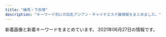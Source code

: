```yaml
---
title: "練馬・下赤塚"
description: "キーワード別にの巨乳アジアン・チャイナエステ嬢情報をまとめました。"
---
```


新着画像と新着キーワードをまとめています。
2021年06月27日の情報です。

<DmmAffiliateIns />
<KeywordTable
  shops={
    [
    {
        "url": "http://c-ikoi.work/",
        "img_links": [
            "http://c-ikoi.work/images/line.png",
            "http://c-ikoi.work/images/rec1.png",
            "http://c-ikoi.work/images/interior_t.jpg",
            "http://c-ikoi.work/images/sys3.png",
            "http://c-ikoi.work/images/4.jpg",
            "http://c-ikoi.work/img/yuki1.jpg",
            "http://c-ikoi.work/images/1.jpg",
            "http://c-ikoi.work/images/int2.png",
            "http://c-ikoi.work/images/rec2.png",
            "http://c-ikoi.work/img/aoi1.jpg",
            "http://c-ikoi.work/images/news.jpg",
            "http://c-ikoi.work/images/3.jpg",
            "http://c-ikoi.work/images/mobile.jpg",
            "http://c-ikoi.work/images/int1.png",
            "http://c-ikoi.work/images/sys1.jpg",
            "http://c-ikoi.work/img/moe1.jpg",
            "http://c-ikoi.work/images/int3.png",
            "http://c-ikoi.work/images/concept.jpg",
            "http://c-ikoi.work/images/sys2.jpg",
            "http://c-ikoi.work/img/rina1.jpg",
            "http://c-ikoi.work/images/tel.jpg",
            "http://c-ikoi.work/images/2.jpg",
            "http://c-ikoi.work/images/staff_t.jpg",
            "http://c-ikoi.work/images/head.jpg"
        ],
        "station": "\u5927\u5c71\u99c5\u5357\u53e3",
        "keywords": {},
        "name": "\u61a9"
    },
    {
        "img_links": [
            "http://www.nerima-rose.com/images/staff/17/riri.jpg",
            "http://www.nerima-rose.com/images/nav/nav-acc.jpg",
            "http://www.nerima-rose.com/images/sys3.jpg",
            "http://www.nerima-rose.com/images/rosa-sys_09a.jpg",
            "http://www.nerima-rose.com/images/index-rosa_02.jpg",
            "http://www.nerima-rose.com/images/rosa-pindao_09.jpg",
            "http://www.nerima-rose.com/images/shop/4/s1.jpg",
            "http://www.nerima-rose.com/cgi-bin/topics/img/16-1.jpg",
            "http://www.nerima-rose.com/images/nav/nav-rec.jpg",
            "http://www.nerima-rose.com/images/index-rosa_09.jpg",
            "http://www.nerima-rose.com/images/index-rosa_04.jpg",
            "http://www.nerima-rose.com/images/staff/16/aya2.jpg",
            "http://www.nerima-rose.com/images/staff/17/2/ena.jpg",
            "http://www.nerima-rose.com/images/images/sys2018_06.jpg",
            "http://www.nerima-rose.com/images/aroma/r1.jpg",
            "http://www.nerima-rose.com/images/aroma/r2.jpg",
            "http://www.nerima-rose.com/images/shop/11.jpg",
            "http://www.nerima-rose.com/images/aroma/r3.jpg",
            "http://www.nerima-rose.com/images/rosa-sys_04.jpg",
            "http://www.nerima-rose.com/images/staff/18/hina.jpg",
            "http://www.nerima-rose.com/images/staff/18/misaki.jpg",
            "http://www.nerima-rose.com/images/rosa-pindao_07.jpg",
            "http://www.nerima-rose.com/images/staff/17/2/nana.png",
            "http://www.nerima-rose.com/images/shop/h1.jpg",
            "http://www.nerima-rose.com/images/shop/3/sh1.jpg",
            "http://www.nerima-rose.com/images/staff/16/kaori2.jpg",
            "http://www.nerima-rose.com/images/staff/18/ayumi.jpg",
            "http://www.nerima-rose.com/images/images/sys2018_03.jpg"
        ],
        "keywords": {
            "C": 8
        },
        "url": "http://www.nerima-rose.com/",
        "name": "ROSE",
        "station": "\u7df4\u99ac\u99c5\u5357\u53e3"
    },
    {
        "station": "\u7df4\u99ac\u99c5\u897f\u53e3",
        "name": "\u30ad\u30e9\u30ad\u30e9",
        "url": "http://binrou.net/",
        "keywords": {
            "F": 1,
            "86": 4,
            "88": 1,
            "89": 1,
            "C": 17,
            "E": 6,
            "87": 4,
            "D": 2
        },
        "img_links": [
            "http://binrou.net/i/img/sta111.jpg",
            "http://binrou.net/img/s115.jpg",
            "http://binrou.net/i/img/sta97.jpg",
            "http://binrou.net/img/st118.jpg",
            "http://binrou.net/img/s116.jpg",
            "http://binrou.net/i/img/sta89.jpg",
            "http://binrou.net/img/pickup20.jpg",
            "http://binrou.net/i/img/sta108.jpg",
            "http://binrou.net/img/fla.jpg",
            "http://binrou.net/i/img/r2.jpg",
            "http://binrou.net/i/img/sta119.jpg",
            "http://binrou.net/img/acc.jpg",
            "http://binrou.net/i/img/sta98.jpg",
            "http://binrou.net/i/img/sta88.jpg",
            "http://binrou.net/img/sta117.jpg",
            "http://binrou.net/img/s112.jpg",
            "http://binrou.net/i/img/sta100.jpg",
            "http://binrou.net/img/st111.jpg",
            "http://binrou.net/i/img/sta105.jpg",
            "http://binrou.net/img/s117.jpg",
            "http://binrou.net/img/st116.jpg",
            "http://binrou.net/i/img/acc.jpg",
            "http://binrou.net/i/img/sta92.jpg",
            "http://binrou.net/img/sta112.jpg",
            "http://binrou.net/img/sta114.jpg",
            "http://binrou.net/img/botton.jpg",
            "http://binrou.net/img/mo.png",
            "http://binrou.net/img/st117.jpg",
            "http://binrou.net/img/s114.jpg",
            "http://binrou.net/i/img/sta114.jpg",
            "http://binrou.net/i/img/sta94.jpg",
            "http://binrou.net/i/img/st118.jpg",
            "http://binrou.net/i/img/r1.jpg",
            "http://binrou.net/img/s118.jpg",
            "http://binrou.net/i/img/sta112.jpg",
            "http://binrou.net/img/st109.jpg",
            "http://binrou.net/img/st115.jpg",
            "http://binrou.net/i/img/sta117.jpg",
            "http://binrou.net/img/sta115.jpg",
            "http://binrou.net/i/img/sta80.jpg",
            "http://binrou.net/i/img/sta115.jpg",
            "http://binrou.net/img/st119.jpg",
            "http://binrou.net/img/sta116.jpg",
            "http://binrou.net/img/sta109.jpg",
            "http://binrou.net/img/st114.jpg",
            "http://binrou.net/i/img/sta109.jpg",
            "http://binrou.net/i/img/r3.jpg",
            "http://binrou.net/i/img/sta104.jpg",
            "http://binrou.net/i/img/sta116.jpg",
            "http://binrou.net/img/sta119.jpg",
            "http://binrou.net/img/s111.jpg",
            "http://binrou.net/img/sta111.jpg",
            "http://binrou.net/i/img/r4.jpg",
            "http://binrou.net/i/img/sta118.jpg",
            "http://binrou.net/img/st112.jpg",
            "http://binrou.net/img/s119.jpg",
            "http://binrou.net/img/sta118.jpg"
        ]
    },
    {
        "url": "http://tenpo2.iest.info/",
        "station": "\u4e0a\u677f\u6a4b\u99c5\u5317\u53e3",
        "img_links": [],
        "keywords": {},
        "name": "\u6e29\u30fb\u306c\u304f\u3082\u308a"
    },
    {
        "keywords": {},
        "name": "\u9577\u4e45*\u3061\u3087\u3046\u304d\u3085\u3046",
        "url": "http://c-sakura.work/",
        "station": "\u4e0b\u8d64\u585a\u99c5\u5317\u53e3",
        "img_links": [
            "http://c-sakura.work/images/mobile.jpg",
            "http://c-sakura.work/img/yuyu1.jpg",
            "http://c-sakura.work/images/int1.png",
            "http://c-sakura.work/images/int2.png",
            "http://c-sakura.work/images/3.jpg",
            "http://c-sakura.work/images/1.jpg",
            "http://c-sakura.work/images/tel.jpg",
            "http://c-sakura.work/images/info.png",
            "http://c-sakura.work/images/news.png",
            "http://c-sakura.work/images/interior_t.jpg",
            "http://c-sakura.work/images/staff_t.jpg",
            "http://c-sakura.work/img/ami1.jpg",
            "http://c-sakura.work/images/sisu.png",
            "http://c-sakura.work/img/yuri1.jpg",
            "http://c-sakura.work/images/sys1.png",
            "http://c-sakura.work/images/head.jpg",
            "http://c-sakura.work/images/2.jpg"
        ]
    },
    {
        "url": "http://ginzaangel.esnavi.work/",
        "img_links": [
            "http://ginzaangel.esnavi.work/sys1.jpg",
            "http://ginzaangel.esnavi.work/s1.png",
            "http://ginzaangel.esnavi.work/2/uploadimg/1601829474.jpeg",
            "http://ginzaangel.esnavi.work/news.jpg",
            "http://ginzaangel.esnavi.work/2/uploadimg/1619341553.jpeg",
            "http://ginzaangel.esnavi.work/2/uploadimg/1615988408.jpeg",
            "http://ginzaangel.esnavi.work/2/uploadimg/1615989115.jpeg",
            "http://ginzaangel.esnavi.work/int1.png",
            "http://ginzaangel.esnavi.work/staff_t.jpg",
            "http://ginzaangel.esnavi.work/head.jpg",
            "http://ginzaangel.esnavi.work/sys2.jpg",
            "http://ginzaangel.esnavi.work/2/uploadimg/1622437565.jpeg",
            "http://ginzaangel.esnavi.work/2/uploadimg/1623486374.jpeg",
            "http://ginzaangel.esnavi.work/2/uploadimg/1615988934.jpeg",
            "http://ginzaangel.esnavi.work/2/uploadimg/1615989033.jpeg"
        ],
        "station": "\u7df4\u99ac\u99c5\u897f\u53e3",
        "keywords": {
            "92": 1,
            "90": 4,
            "89": 1,
            "88": 2
        },
        "name": "\u7df4\u99ac\u306e\u5929\u4f7f"
    },
    {
        "keywords": {},
        "img_links": [],
        "name": "\u30b8\u30e3\u30b9\u30df\u30f3",
        "url": "http://evergrace.tyo.cm/",
        "station": "\u6210\u5897\u99c5"
    },
    {
        "img_links": [
            "https://salasa.tokyo/wp-content/uploads/2021/04/s187alasa.jpg",
            "https://salasa.tokyo/wp-content/themes/este/img/4.jpg",
            "https://salasa.tokyo/wp-content/themes/este/img/top-img02.png",
            "https://salasa.tokyo/wp-content/themes/este/img/2.jpg",
            "https://salasa.tokyo/wp-content/uploads/2021/02/345salasa.jpg",
            "https://salasa.tokyo/wp-content/uploads/2020/04/3121salasa.jpg",
            "https://salasa.tokyo/wp-content/uploads/2020/02/11salasa.jpg",
            "https://salasa.tokyo/wp-content/themes/este/img/top-img05.png",
            "https://salasa.tokyo/wp-content/uploads/2020/04/2311121salasa.jpg",
            "https://salasa.tokyo/wp-content/uploads/2020/02/8776salasa.jpg",
            "https://salasa.tokyo/wp-content/uploads/2020/02/21salasa.jpg",
            "https://salasa.tokyo/wp-content/themes/este/img/top-img01b.png",
            "https://salasa.tokyo/wp-content/themes/este/img/1.jpg",
            "https://salasa.tokyo/wp-content/themes/este/img/top-img04.png",
            "https://salasa.tokyo/wp-content/themes/este/img/top-img021.png",
            "https://salasa.tokyo/wp-content/themes/este/img/tel_footer.png",
            "https://salasa.tokyo/wp-content/uploads/2020/02/41salasa.jpg",
            "https://salasa.tokyo/wp-content/themes/este/img/call.png",
            "https://salasa.tokyo/wp-content/uploads/2020/02/32salasa.jpg",
            "https://salasa.tokyo/wp-content/themes/este/img/tel_header.png",
            "https://salasa.tokyo/wp-content/uploads/2020/02/1salasa.jpg",
            "https://salasa.tokyo/wp-content/themes/este/img/3.jpg",
            "https://salasa.tokyo/wp-content/themes/este/img/top-img01.png",
            "https://salasa.tokyo/wp-content/uploads/2020/03/897261salasa.jpg",
            "https://salasa.tokyo/wp-content/themes/este/img/top-img01a.png"
        ],
        "station": "\u7df4\u99ac\u99c5\u897f\u53e3",
        "url": "https://salasa.tokyo/",
        "keywords": {
            "G": 2,
            "D": 10,
            "C": 13,
            "E": 13
        },
        "name": "\u3064\u307c\u307f"
    },
    {
        "url": "http://siesta.ests.jp/",
        "name": "\u30b7\u30a8\u30b9\u30bf",
        "img_links": [
            "http://siesta.ests.jp/photos/sites/39/2021/05/2021052911060393.jpg",
            "http://siesta.ests.jp/images/top.png",
            "http://siesta.ests.jp/photos/sites/39/2021/05/2021052911060142.jpg",
            "http://siesta.ests.jp/images/acc2.jpg",
            "http://siesta.ests.jp/images/info.jpg",
            "http://siesta.ests.jp/photos/sites/39/2021/05/202105291106012.jpg",
            "http://siesta.ests.jp/images/pick.jpg",
            "http://siesta.ests.jp/images/acc4.jpg",
            "http://siesta.ests.jp/images/s-recriut.jpg",
            "http://siesta.ests.jp/photos/sites/39/2021/05/2021052911060320.jpg",
            "http://siesta.ests.jp/images/acc3.jpg",
            "http://siesta.ests.jp/images/s-staff.jpg",
            "http://siesta.ests.jp/images/news.jpg",
            "http://siesta.ests.jp/images/acc1.jpg",
            "http://siesta.ests.jp/images/mobile.jpg",
            "http://siesta.ests.jp/images/mobile1.jpg",
            "http://siesta.ests.jp/photos/sites/39/2021/04/2021042011331872.jpg"
        ],
        "station": "\u5927\u6cc9\u5b66\u5712\u99c5\u5317\u53e3",
        "keywords": {
            "83": 12,
            "85": 6,
            "88": 6,
            "87": 6,
            "D": 24
        }
    },
    {
        "station": "\u7df4\u99ac\u99c5\u897f\u53e3",
        "keywords": {
            "87": 1,
            "86": 3,
            "D": 4
        },
        "name": "\u7652\u3057\u306e\u90e8\u5c4b",
        "img_links": [
            "http://www.seoul.esjp.info/img/change-001.png",
            "http://www.seoul.esjp.info/img/nav-006.png",
            "http://www.seoul.esjp.info/files/008.jpg",
            "http://www.seoul.esjp.info/files/006.jpg",
            "http://www.seoul.esjp.info/files/005.jpg",
            "http://www.seoul.esjp.info/img/change-005.png",
            "http://www.seoul.esjp.info/img/change-004.png",
            "http://www.seoul.esjp.info/img/main-top03.png",
            "http://www.seoul.esjp.info/img/change-002.png",
            "http://www.seoul.esjp.info/img/main-top01.png",
            "http://www.seoul.esjp.info/img/change-006.png",
            "http://www.seoul.esjp.info/files/004.jpg",
            "http://www.seoul.esjp.info/files/003.jpg",
            "http://www.seoul.esjp.info/files/013.jpg",
            "http://www.seoul.esjp.info/img/nav-002.png",
            "http://www.seoul.esjp.info/img/head.png",
            "http://www.seoul.esjp.info/files/011.jpg",
            "http://www.seoul.esjp.info/img/foot.png",
            "http://www.seoul.esjp.info/files/010.jpg",
            "http://www.seoul.esjp.info/files/007.jpg",
            "http://www.seoul.esjp.info/img/nav-004.png",
            "http://www.seoul.esjp.info/img/change-003.png",
            "http://www.seoul.esjp.info/files/015.jpg",
            "http://www.seoul.esjp.info/files/012.jpg",
            "http://www.seoul.esjp.info/img/nav-005.png",
            "http://www.seoul.esjp.info/files/001.jpg",
            "http://www.seoul.esjp.info/img/nav-001.png",
            "http://www.seoul.esjp.info/img/nav-003.png",
            "http://www.seoul.esjp.info/img/recuit.png"
        ],
        "url": "http://www.seoul.esjp.info/"
    },
    {
        "name": "\u30dd\u30f3\u30d5\u30fc",
        "keywords": {
            "E": 2,
            "89": 1,
            "88": 4,
            "85": 2,
            "F": 2,
            "D": 9,
            "C": 22,
            "86": 1,
            "87": 5,
            "84": 1
        },
        "img_links": [
            "http://ponfu-massage.work/i/img/sta44.jpg",
            "http://ponfu-massage.work/i/img/r2.jpg",
            "http://ponfu-massage.work/i/img/sta46.jpg",
            "http://ponfu-massage.work/img/s39.jpg",
            "http://ponfu-massage.work/img/botton.jpg",
            "http://ponfu-massage.work/img/sta46.jpg",
            "http://ponfu-massage.work/img/acc1.jpg",
            "http://ponfu-massage.work/i/img/r1.jpg",
            "http://ponfu-massage.work/img/st38.jpg",
            "http://ponfu-massage.work/img/sta38.jpg",
            "http://ponfu-massage.work/img/sta30.jpg",
            "http://ponfu-massage.work/img/acc10.jpg",
            "http://ponfu-massage.work/i/img/r3.jpg",
            "http://ponfu-massage.work/img/campian.jpg",
            "http://ponfu-massage.work/img/st43.jpg",
            "http://ponfu-massage.work/i/img/sta28.jpg",
            "http://ponfu-massage.work/img/acc6.jpg",
            "http://ponfu-massage.work/img/st35.jpg",
            "http://ponfu-massage.work/img/s30.jpg",
            "http://ponfu-massage.work/img/s38.jpg",
            "http://ponfu-massage.work/i/img/sta24.jpg",
            "http://ponfu-massage.work/img/sta42.jpg",
            "http://ponfu-massage.work/img/s44.jpg",
            "http://ponfu-massage.work/img/acc2.jpg",
            "http://ponfu-massage.work/img/sta44.jpg",
            "http://ponfu-massage.work/img/sta39.jpg",
            "http://ponfu-massage.work/img/st47.jpg",
            "http://ponfu-massage.work/img/st42.jpg",
            "http://ponfu-massage.work/img/st28.jpg",
            "http://ponfu-massage.work/img/acc8.jpg",
            "http://ponfu-massage.work/img/acc9.jpg",
            "http://ponfu-massage.work/i/img/sta47.jpg",
            "http://ponfu-massage.work/img/s45.jpg",
            "http://ponfu-massage.work/img/st18.jpg",
            "http://ponfu-massage.work/img/st45.jpg",
            "http://ponfu-massage.work/img/sta28.jpg",
            "http://ponfu-massage.work/img/st30.jpg",
            "http://ponfu-massage.work/i/img/sta45.jpg",
            "http://ponfu-massage.work/i/img/sta39.jpg",
            "http://ponfu-massage.work/i/img/sta43.jpg",
            "http://ponfu-massage.work/img/sta35.jpg",
            "http://ponfu-massage.work/img/acc5.jpg",
            "http://ponfu-massage.work/img/st39.jpg",
            "http://ponfu-massage.work/i/img/sta41.jpg",
            "http://ponfu-massage.work/img/sta43.jpg",
            "http://ponfu-massage.work/img/acc3.jpg",
            "http://ponfu-massage.work/img/acc7.jpg",
            "http://ponfu-massage.work/img/st44.jpg",
            "http://ponfu-massage.work/img/s46.jpg",
            "http://ponfu-massage.work/i/img/st45.jpg",
            "http://ponfu-massage.work/img/s42.jpg",
            "http://ponfu-massage.work/img/st41.jpg",
            "http://ponfu-massage.work/i/img/sta38.jpg",
            "http://ponfu-massage.work/img/s47.jpg",
            "http://ponfu-massage.work/img/acc4.jpg",
            "http://ponfu-massage.work/img/sta45.jpg",
            "http://ponfu-massage.work/img/st46.jpg",
            "http://ponfu-massage.work/i/img/sta42.jpg",
            "http://ponfu-massage.work/i/img/r4.jpg",
            "http://ponfu-massage.work/img/sta47.jpg",
            "http://ponfu-massage.work/i/img/sta30.jpg",
            "http://ponfu-massage.work/img/s43.jpg",
            "http://ponfu-massage.work/img/sta41.jpg",
            "http://ponfu-massage.work/img/s41.jpg"
        ],
        "url": "http://ponfu-massage.work/",
        "station": "\u7df4\u99ac\u99c5\u897f\u53e3"
    },
    {
        "name": "\u7d05\u6708",
        "url": "http://www.es-kou.link/",
        "station": "\u4e0b\u8d64\u585a\u99c5\u5317\u53e3",
        "keywords": {},
        "img_links": [
            "http://www.es-kou.link/images/b1.jpg",
            "http://www.es-kou.link/images/2.jpg",
            "http://www.es-kou.link/images/info.png",
            "http://www.es-kou.link/images/interior_t.jpg",
            "http://www.es-kou.link/images/b2.jpg",
            "http://www.es-kou.link/images/head.jpg",
            "http://www.es-kou.link/images/mobile.jpg",
            "http://www.es-kou.link/images/sys2.jpg",
            "http://www.es-kou.link/images/3.jpg",
            "http://www.es-kou.link/images/1.jpg",
            "http://www.es-kou.link/img/nana1.jpg",
            "http://www.es-kou.link/images/s1.png",
            "http://www.es-kou.link/img/mimi1.jpg",
            "http://www.es-kou.link/images/int2.png",
            "http://www.es-kou.link/images/news.jpg",
            "http://www.es-kou.link/images/int1.png",
            "http://www.es-kou.link/images/sys1.jpg",
            "http://www.es-kou.link/images/staff_t.jpg",
            "http://www.es-kou.link/images/sys3.png",
            "http://www.es-kou.link/img/satomi1.jpg"
        ]
    },
    {
        "station": "\u7df4\u99ac\u99c5\u897f\u53e3",
        "img_links": [
            "http://www.smile.mensest.com/files/002.jpg",
            "http://www.smile.mensest.com/img/ttl_news.png",
            "http://www.smile.mensest.com/img/goback.jpg",
            "http://www.smile.mensest.com/img/btn_blog.png",
            "http://www.smile.mensest.com/files/006.jpg",
            "http://www.smile.mensest.com/files/005.jpg",
            "http://www.smile.mensest.com/img/header02.png",
            "http://www.smile.mensest.com/files/003.jpg",
            "http://www.smile.mensest.com/files/001.jpg",
            "http://www.smile.mensest.com/img/ttl_info.png",
            "http://www.smile.mensest.com/img/pickup.jpg",
            "http://www.smile.mensest.com/img/btn_side_mobile.jpg",
            "http://www.smile.mensest.com/files/004.jpg"
        ],
        "keywords": {
            "85": 2,
            "87": 6,
            "88": 4,
            "D": 8,
            "C": 18
        },
        "name": "Smile -\u30b9\u30de\u30a4\u30eb-",
        "url": "http://www.smile.mensest.com/"
    },
    {
        "station": "\u7df4\u99ac\u99c5\u5317\u53e3",
        "url": "http://moonlove.est-u.com/",
        "keywords": {
            "C": 7
        },
        "img_links": [
            "http://moonlove.est-u.com/images/index_08.jpg",
            "http://moonlove.est-u.com/staff/ayumi.jpg",
            "http://moonlove.est-u.com/images/index_14.jpg",
            "http://moonlove.est-u.com/staff/nami.jpg",
            "http://moonlove.est-u.com/images/s4.jpg",
            "http://moonlove.est-u.com/images/index3_06.jpg",
            "http://moonlove.est-u.com/images/index_05.jpg",
            "http://moonlove.est-u.com/images/icon_000.jpg",
            "http://moonlove.est-u.com/staff/kaori.jpg",
            "http://moonlove.est-u.com/staff/miki.jpg",
            "http://moonlove.est-u.com/images/index1_06.jpg",
            "http://moonlove.est-u.com/images/s5.jpg",
            "http://moonlove.est-u.com/images/index_13.jpg",
            "http://moonlove.est-u.com/images/index_07.jpg",
            "http://moonlove.est-u.com/images/s1.jpg",
            "http://moonlove.est-u.com/images/s3.jpg",
            "http://moonlove.est-u.com/images/index_10.jpg",
            "http://moonlove.est-u.com/images/staff_09.jpg",
            "http://moonlove.est-u.com/images/s6.jpg",
            "http://moonlove.est-u.com/images/index_15.jpg",
            "http://moonlove.est-u.com/staff/sakura.jpg",
            "http://moonlove.est-u.com/images/index_17.jpg",
            "http://moonlove.est-u.com/images/index_04.jpg",
            "http://moonlove.est-u.com/images/index_12.jpg",
            "http://moonlove.est-u.com/images/s8.jpg",
            "http://moonlove.est-u.com/images/index_19.jpg",
            "http://moonlove.est-u.com/images/index_02.jpg",
            "http://moonlove.est-u.com/images/index2_06.jpg",
            "http://moonlove.est-u.com/staff/hitomi.jpg",
            "http://moonlove.est-u.com/images/index_16.jpg"
        ],
        "name": "\u6708\u306e\u604b"
    },
    {
        "img_links": [
            "http://www.es-yas.click/images/2.jpg",
            "http://www.es-yas.click/images/3.jpg",
            "http://www.es-yas.click/images/staff_t.jpg",
            "http://www.es-yas.click/images/tel.jpg",
            "http://www.es-yas.click/images/sys1.png",
            "http://www.es-yas.click/img/rina1.jpg",
            "http://www.es-yas.click/images/sys2.png",
            "http://www.es-yas.click/images/head.jpg",
            "http://www.es-yas.click/img/riri1.jpg",
            "http://www.es-yas.click/images/4.jpg",
            "http://www.es-yas.click/images/newface.png",
            "http://www.es-yas.click/images/mobile.jpg",
            "http://www.es-yas.click/images/int2.png",
            "http://www.es-yas.click/images/info.png",
            "http://www.es-yas.click/images/int1.png",
            "http://www.es-yas.click/images/ac1.png",
            "http://www.es-yas.click/images/s1.png",
            "http://www.es-yas.click/images/sirase.jpg",
            "http://www.es-yas.click/img/sayuri1.jpg",
            "http://www.es-yas.click/images/interior_t.jpg",
            "http://www.es-yas.click/images/news.jpg"
        ],
        "keywords": {},
        "url": "http://www.es-yas.click/",
        "station": "\u4e2d\u6751\u6a4b\u99c5\u5357\u53e3",
        "name": "\u30b9\u30a6\u30a3\u30fc\u30c8"
    },
    {
        "img_links": [
            "http://margaret.ests.jp/images/s_news.jpg",
            "http://margaret.ests.jp/images/service1.jpg",
            "http://margaret.ests.jp/photos/sites/29/2021/06/2021060811483867.jpg",
            "http://margaret.ests.jp/images/service4.jpg",
            "http://margaret.ests.jp/images/mobile.jpg",
            "http://margaret.ests.jp/photos/sites/29/2020/08/2020082222274080.jpeg",
            "http://margaret.ests.jp/images/service3.jpg",
            "http://margaret.ests.jp/photos/sites/29/2021/06/2021060500274425.jpeg",
            "http://margaret.ests.jp/images/service2.jpg",
            "http://margaret.ests.jp/photos/sites/29/2020/05/202005281752578.jpg",
            "http://margaret.ests.jp/images/s_staff.png",
            "http://margaret.ests.jp/photos/sites/29/2020/04/202004081414540.jpg",
            "http://margaret.ests.jp/photos/sites/29/2020/04/2020040205541033.jpg",
            "http://margaret.ests.jp/photos/sites/29/2020/06/2020062814010219.jpeg",
            "http://margaret.ests.jp/photos/sites/29/2020/08/2020080615352994.jpeg",
            "http://margaret.ests.jp/photos/sites/29/2020/04/202004102157462.jpeg",
            "http://margaret.ests.jp/photos/sites/29/2020/04/2020041014190824.jpg",
            "http://margaret.ests.jp/images/s_service.png",
            "http://margaret.ests.jp/images/top.jpg",
            "http://margaret.ests.jp/images/s_pick.jpg",
            "http://margaret.ests.jp/images/info.jpg",
            "http://margaret.ests.jp/photos/sites/29/2020/03/2020032709162529.jpg",
            "http://margaret.ests.jp/photos/sites/29/2021/01/2021011511194654.jpg"
        ],
        "keywords": {
            "D": 48,
            "85": 24,
            "87": 8,
            "86": 16,
            "E": 48,
            "88": 16
        },
        "name": "\u30de\u30fc\u30ac\u30ec\u30c3\u30c8",
        "url": "http://margaret.ests.jp/",
        "station": "\u685c\u53f0\u99c5\u5317\u53e3"
    },
    {
        "station": "\u7df4\u99ac\u99c5\u5357\u53e3",
        "name": "\u3072\u307e\u308f\u308a",
        "img_links": [
            "http://himawari.est-u.com/staff/asuka.jpg",
            "http://himawari.est-u.com/images/index_02.jpg",
            "http://himawari.est-u.com/images/therpist.jpg",
            "http://himawari.est-u.com/staff/nami.jpg",
            "http://himawari.est-u.com/staff/izumi.jpg",
            "http://himawari.est-u.com/staff/yumi.jpg",
            "http://himawari.est-u.com/images/down.jpg",
            "http://himawari.est-u.com/images/index_10.jpg",
            "http://himawari.est-u.com/images/a2.jpg",
            "http://himawari.est-u.com/images/index2_08.jpg",
            "http://himawari.est-u.com/staff/umi.jpg",
            "http://himawari.est-u.com/staff/risa.jpg",
            "http://himawari.est-u.com/images/index_08.jpg",
            "http://himawari.est-u.com/staff/yuki.jpg",
            "http://himawari.est-u.com/images/index_04.jpg",
            "http://himawari.est-u.com/staff/emi.jpg",
            "http://himawari.est-u.com/images/a1.jpg",
            "http://himawari.est-u.com/staff/sakura.jpg"
        ],
        "url": "http://himawari.est-u.com/",
        "keywords": {
            "C": 7
        }
    },
    {
        "img_links": [
            "http://sh-dafei.work/templets/default/pc/picture/s_pick.png",
            "http://sh-dafei.work/uploads/210219/1-210219105500300.jpg",
            "http://sh-dafei.work/uploads/181206/1-1Q2061250494E.jpg",
            "http://sh-dafei.work/uploads/allimg/180612/1-1P612160305350.jpg",
            "http://sh-dafei.work/uploads/190130/1-1Z130162635508.jpg",
            "http://sh-dafei.work/uploads/190301/1-1Z30116320A41.jpg",
            "http://sh-dafei.work/uploads/181206/1-1Q2061253211D.jpg",
            "http://sh-dafei.work/uploads/191115/1-191115132040J2.jpg",
            "http://sh-dafei.work/templets/default/pc/picture/s_news.png",
            "http://sh-dafei.work/uploads/201113/1-20111314213cQ.jpg",
            "http://sh-dafei.work/uploads/181206/1-1Q2061249563O.jpg",
            "http://sh-dafei.work/uploads/171031/1-1G0311G344914.jpg",
            "http://sh-dafei.work/uploads/190329/1-1Z329151011c7.jpg",
            "http://sh-dafei.work/uploads/201002/1-201002144Z11V.jpg",
            "http://sh-dafei.work/uploads/200612/1-200612154534W8.jpg",
            "http://sh-dafei.work/uploads/200117/1-20011G614144B.jpg",
            "http://sh-dafei.work/templets/default/pc/picture/s_staff.png",
            "http://sh-dafei.work/uploads/190924/1-1Z924151334121.jpg",
            "http://sh-dafei.work/uploads/181207/1-1Q20G40K63R.jpg",
            "http://sh-dafei.work/templets/default/pc/picture/end1.jpg",
            "http://sh-dafei.work/uploads/210326/1-210326140613257.jpg",
            "http://sh-dafei.work/uploads/171031/1-1G0311G4095M.jpg",
            "http://sh-dafei.work/uploads/190809/1-1ZP9125I01S.jpg",
            "http://sh-dafei.work/uploads/171031/1-1G0311G505933.jpg",
            "http://sh-dafei.work/uploads/181207/1-1Q20G35320X0.png",
            "http://sh-dafei.work/uploads/180227/1-1P22G40S5448.jpg",
            "http://sh-dafei.work/uploads/171031/1-1G0311G531445.jpg",
            "http://sh-dafei.work/uploads/181214/1-1Q214154222511.jpg",
            "http://sh-dafei.work/uploads/180612/1-1P6121601061c.jpg",
            "http://sh-dafei.work/uploads/181206/1-1Q206125154224.jpg",
            "http://sh-dafei.work/uploads/180612/1-1P612160029349.jpg",
            "http://sh-dafei.work/uploads/171031/1-1G0311G556445.jpg",
            "http://sh-dafei.work/templets/default/pc/picture/staffs.png",
            "http://sh-dafei.work/templets/default/pc/picture/face.png"
        ],
        "station": "\u7df4\u99ac\u99c5\u897f\u53e3",
        "keywords": {},
        "url": "http://sh-dafei.work/",
        "name": "\u5927\u5983"
    },
    {
        "keywords": {},
        "name": "\u512a\u30fb\u7f8e",
        "url": "http://rose.este.work/",
        "img_links": [
            "http://rose.este.work/r5.jpg",
            "http://rose.este.work/index-1.htm.jpg",
            "http://rose.este.work/re.jpg",
            "http://rose.este.work/resize_1500-450.jpg",
            "http://rose.este.work/index-26.htm.jpg",
            "http://rose.este.work/index-25.htm.jpg",
            "http://rose.este.work/r1.jpg",
            "http://rose.este.work/unnamed.png",
            "http://rose.este.work/index-24.htm.jpg",
            "http://rose.este.work/totop.png",
            "http://rose.este.work/r3.jpg",
            "http://rose.este.work/sys1.png",
            "http://rose.este.work/r4.jpg",
            "http://rose.este.work/resize_250.png"
        ],
        "station": "\u6c5f\u53e4\u7530\u99c5\u5357\u53e3"
    },
    {
        "name": "\u59eb\u306e\u3086\u3073\u3055\u304d",
        "keywords": {
            "E": 1,
            "D": 3
        },
        "url": "http://nymphe-est.biz/",
        "img_links": [
            "http://nymphe-est.biz/images/m6.png",
            "http://nymphe-est.biz/images/top.png",
            "http://nymphe-est.biz/images/tit5.jpg",
            "http://nymphe-est.biz/images/stat.jpg",
            "http://nymphe-est.biz/images/m1.png",
            "http://nymphe-est.biz/images/m5.png",
            "http://nymphe-est.biz/images/tit2.jpg",
            "http://nymphe-est.biz/images/m4.png",
            "http://nymphe-est.biz/images/bur.jpg",
            "http://nymphe-est.biz/images/cg02.jpg",
            "http://nymphe-est.biz/images/tm.jpg",
            "http://nymphe-est.biz/images/tit6.jpg",
            "http://nymphe-est.biz/images/bul.jpg",
            "http://nymphe-est.biz/images/m3.png",
            "http://nymphe-est.biz/images/spt.png",
            "http://nymphe-est.biz/images/stal.jpg",
            "http://nymphe-est.biz/images/cg03.jpg",
            "http://nymphe-est.biz/images/accl.jpg",
            "http://nymphe-est.biz/images/cg01.jpg",
            "http://nymphe-est.biz/images/fla.jpg",
            "http://nymphe-est.biz/images/cg05.jpg",
            "http://nymphe-est.biz/images/m2.png",
            "http://nymphe-est.biz/images/tit3.jpg",
            "http://nymphe-est.biz/images/tit4.jpg",
            "http://nymphe-est.biz/images/no.png"
        ],
        "station": "\u6771\u6b66\u7df4\u99ac\u99c5\u5317\u53e3"
    },
    {
        "name": "\u30aa\u30a2\u30b7\u30b9",
        "url": "http://oasis.akasuri.xyz/",
        "station": "\u6210\u5897\u99c5\u5357\u53e3",
        "img_links": [
            "http://oasis.akasuri.xyz/images/fotter.png",
            "http://oasis.akasuri.xyz/staff/s3.jpg",
            "http://oasis.akasuri.xyz/staff/s1.jpg",
            "http://oasis.akasuri.xyz/images/bar-staff.png",
            "http://oasis.akasuri.xyz/images/c-photo.png",
            "http://oasis.akasuri.xyz/images/bar-photo.png",
            "http://oasis.akasuri.xyz/images/c-staff.png",
            "http://oasis.akasuri.xyz/staff/s2.jpg",
            "http://oasis.akasuri.xyz/images/c-top.png",
            "http://oasis.akasuri.xyz/images/b-tel.png"
        ],
        "keywords": {}
    },
    {
        "station": "\u6210\u5897\u99c5",
        "keywords": {},
        "img_links": [],
        "url": "http://anzu.abnavi.info/",
        "name": "\u59eb"
    },
    {
        "url": "http://lachesis.este88.com/",
        "img_links": [
            "http://lachesis.este88.com/gals/ruka1.jpg",
            "https://lachesis.este88.com/gals/miku1.jpg",
            "https://lachesis.este88.com/gals/maria1.jpg",
            "http://lachesis.este88.com/gals/minami1.jpg",
            "https://lachesis.este88.com/gals/nozomi1.jpg",
            "https://lachesis.este88.com/images/info5.jpg",
            "http://lachesis.este88.com/gals/mao1.jpg",
            "http://lachesis.este88.com/gals/yuno1.jpg",
            "https://lachesis.este88.com/gals/rinnka1.jpg",
            "http://lachesis.este88.com/gals/minami2.jpg",
            "http://lachesis.este88.com/images/sysh3bar.png",
            "http://lachesis.este88.com/gals/yuno3.jpg",
            "http://lachesis.este88.com/gals/rinnka2.jpg",
            "http://lachesis.este88.com/gals/rinnka3.jpg",
            "http://lachesis.este88.com/gals/itika1.jpg",
            "https://lachesis.este88.com/images/bg_header3.jpg",
            "http://lachesis.este88.com/gals/itika3.jpg",
            "http://lachesis.este88.com/gals/aoi1.jpg",
            "https://lachesis.este88.com/gals/aoi1.jpg",
            "https://lachesis.este88.com/gals/narumi1.jpg",
            "http://lachesis.este88.com/gals/narumi4.jpg",
            "http://lachesis.este88.com/gals/narumi1.jpg",
            "https://lachesis.este88.com/gals/itika1.jpg",
            "https://lachesis.este88.com/gals/mao1.jpg",
            "https://lachesis.este88.com/images/sysh3bar.png",
            "http://lachesis.este88.com/images/bg_header.jpg",
            "http://lachesis.este88.com/gals/miho3.jpg",
            "http://lachesis.este88.com/gals/maria1.jpg",
            "http://lachesis.este88.com/images/info5.jpg",
            "http://lachesis.este88.com/gals/yuno2.jpg",
            "http://lachesis.este88.com/gals/miku3.jpg",
            "http://lachesis.este88.com/gals/itika2.jpg",
            "https://lachesis.este88.com/gals/yuno1.jpg",
            "http://lachesis.este88.com/gals/tumugi3.jpg",
            "http://lachesis.este88.com/gals/aoi3.jpg",
            "https://lachesis.este88.com/gals/miho1.jpg",
            "https://lachesis.este88.com/images/bg_header.jpg",
            "http://lachesis.este88.com/gals/miku2.jpg",
            "http://lachesis.este88.com/gals/ruka3.jpg",
            "http://lachesis.este88.com/gals/nozomi2.jpg",
            "http://lachesis.este88.com/gals/narumi2.jpg",
            "http://lachesis.este88.com/gals/nozomi4.jpg",
            "http://lachesis.este88.com/gals/nozomi1.jpg",
            "http://lachesis.este88.com/gals/ruka2.jpg",
            "http://lachesis.este88.com/images/line.jpg",
            "http://lachesis.este88.com/gals/miho1.jpg",
            "http://lachesis.este88.com/gals/rinnka4.jpg",
            "https://lachesis.este88.com/gals/minami1.jpg",
            "http://lachesis.este88.com/gals/aoi2.jpg",
            "http://lachesis.este88.com/gals/miho2.jpg",
            "http://lachesis.este88.com/gals/mao2.jpg",
            "https://lachesis.este88.com/gals/ruka1.jpg",
            "http://lachesis.este88.com/gals/tumugi1.jpg",
            "https://lachesis.este88.com/images/line.jpg",
            "https://lachesis.este88.com/gals/tumugi1.jpg",
            "http://lachesis.este88.com/gals/tumugi2.jpg",
            "http://lachesis.este88.com/gals/miku1.jpg",
            "http://momipara.jp/img/link/momi234.jpg",
            "http://lachesis.este88.com/gals/narumi3.jpg",
            "http://lachesis.este88.com/gals/nozomi3.jpg",
            "http://lachesis.este88.com/images/bg_header3.jpg",
            "http://lachesis.este88.com/gals/rinnka1.jpg",
            "http://lachesis.este88.com/gals/ruka4.jpg"
        ],
        "station": "\u5927\u6cc9\u5b66\u5712\u99c5",
        "keywords": {
            "C": 4,
            "95": 1,
            "91": 3,
            "86": 1,
            "84": 1,
            "81": 1,
            "80": 1,
            "G": 1,
            "83": 2,
            "93": 1,
            "E": 1,
            "F": 4,
            "88": 2,
            "D": 2
        },
        "name": "\u30e9\u30b1\u30b7\u30b9\u5927\u6cc9\u5b66\u5712"
    },
    {
        "keywords": {},
        "station": "\u4e0a\u677f\u6a4b\u99c5\u5317\u53e3",
        "img_links": [
            "http://www.relaxes.info/images/t1.png",
            "http://www.relaxes.info/images/info.jpg",
            "http://www.relaxes.info/up/uploads/2017071800271212.jpg",
            "http://www.relaxes.info/images/header_bg.png",
            "http://www.relaxes.info/images/ttl_price.png",
            "http://www.relaxes.info/images/price.jpg",
            "http://www.relaxes.info/images/ttl_staff.png",
            "http://www.relaxes.info/images/ttl_qj.png",
            "http://www.relaxes.info/images/rec.png",
            "http://www.relaxes.info/images/s1.png",
            "http://www.relaxes.info/images/t2.png",
            "http://www.relaxes.info/up/uploads/20180315212810me.jpg",
            "http://www.relaxes.info/up/uploads/20210625010322na.jpg"
        ],
        "url": "http://www.relaxes.info/",
        "name": "\u8776"
    },
    {
        "keywords": {},
        "name": "AROMA PLAZA \u30a2\u30ed\u30de\u30d7\u30e9\u30b6",
        "url": "http://aroma-p.info/",
        "img_links": [],
        "station": "\u77f3\u795e\u4e95\u516c\u5712\u99c5\u5357\u53e3"
    },
    {
        "name": "\u697d\u697d",
        "url": "http://www.e-rakuraku.info/",
        "img_links": [
            "http://www.e-rakuraku.info/images/g3.jpg",
            "http://www.e-rakuraku.info/images/g4.jpg",
            "http://www.e-rakuraku.info/images/g5.jpg",
            "http://www.e-rakuraku.info/images/mobile.png",
            "http://www.e-rakuraku.info/images/g2.jpg",
            "http://www.e-rakuraku.info/images/newt.png",
            "http://www.e-rakuraku.info/images/newfacet.png",
            "http://www.e-rakuraku.info/images/g1.jpg",
            "http://www.e-rakuraku.info/images/s2.png",
            "http://www.e-rakuraku.info/images/huiyuan.png",
            "http://www.e-rakuraku.info/images/tite-gallery.png",
            "http://www.e-rakuraku.info/images/sr.png",
            "http://www.e-rakuraku.info/images/top.jpg",
            "http://www.e-rakuraku.info/images/nei_03.jpg",
            "http://www.e-rakuraku.info/images/tel.png",
            "http://www.e-rakuraku.info/images/s1.png",
            "http://www.e-rakuraku.info/images/g0.jpg",
            "http://www.e-rakuraku.info/images/tite-staff.png"
        ],
        "station": "\u4e2d\u6751\u6a4b\u99c5",
        "keywords": {
            "C": 13
        }
    },
    {
        "station": "\u8981\u753a\u99c55\u756a\u51fa\u53e3",
        "url": "http://pakira-massage.work/",
        "name": "\u30d1\u30ad\u30e9",
        "img_links": [
            "http://pakira-massage.work/i/img/r1.jpg",
            "http://pakira-massage.work/img/botton.jpg",
            "http://pakira-massage.work/img/st2.jpg",
            "http://pakira-massage.work/i/img/sta1.jpg",
            "http://pakira-massage.work/i/img/st1.jpg",
            "http://pakira-massage.work/i/img/r3.jpg",
            "http://pakira-massage.work/img/sta2.jpg",
            "http://pakira-massage.work/i/img/r2.jpg",
            "http://pakira-massage.work/i/img/sta23.jpg",
            "http://pakira-massage.work/i/img/r5.jpg",
            "http://pakira-massage.work/img/st1.jpg",
            "http://pakira-massage.work/img/nos.jpg",
            "http://pakira-massage.work/i/img/sta2.jpg",
            "http://pakira-massage.work/img/head.jpg",
            "http://pakira-massage.work/i/img/r6.jpg",
            "http://pakira-massage.work/img/mobile-1.png",
            "http://pakira-massage.work/img/s1.jpg",
            "http://pakira-massage.work/img/sta1.jpg",
            "http://pakira-massage.work/i/img/r4.jpg",
            "http://pakira-massage.work/img/s2.jpg",
            "http://pakira-massage.work/img/campian.jpg",
            "http://pakira-massage.work/img/st23.jpg",
            "http://pakira-massage.work/img/s23.jpg",
            "http://pakira-massage.work/img/sta23.jpg"
        ],
        "keywords": {
            "E": 2,
            "87": 2,
            "C": 12,
            "85": 2
        }
    },
    {
        "url": "http://es-nerima.biz/",
        "img_links": [
            "http://es-nerima.biz/wp-content/uploads/2016/10/gallery7.jpg",
            "http://es-nerima.biz/wp-content/uploads/2016/10/camp-bnr.jpg",
            "http://es-nerima.biz/wp-content/themes/template-salon2/images/tel.png",
            "http://es-nerima.biz/wp-content/themes/template-salon2/images/gallery3.jpg",
            "http://es-nerima.biz/wp-content/uploads/2016/10/gallery8-600x600.jpg",
            "http://es-nerima.biz/wp-content/uploads/2016/10/gallery1.jpg",
            "http://es-nerima.biz/wp-content/themes/template-salon2/images/gallery-ttl.png",
            "http://es-nerima.biz/wp-content/themes/template-salon2/images/news-ttl.png",
            "http://es-nerima.biz/wp-content/uploads/2016/10/mika.jpg",
            "http://es-nerima.biz/wp-content/uploads/2016/10/gallery3.jpg",
            "http://es-nerima.biz/wp-content/uploads/2016/10/g1-250x330.jpg",
            "http://es-nerima.biz/wp-content/uploads/2016/10/g6-250x330.jpg",
            "http://es-nerima.biz/wp-content/uploads/2016/10/mika-250x330.jpg",
            "http://es-nerima.biz/wp-content/themes/template-salon2/images/slider1.jpg",
            "http://es-nerima.biz/wp-content/themes/template-salon2/images/pickup-frame.png",
            "http://es-nerima.biz/wp-content/themes/template-salon2/images/gallery1.jpg",
            "http://es-nerima.biz/wp-content/uploads/2016/10/gallery5.jpg",
            "http://es-nerima.biz/wp-content/uploads/2016/10/eri-250x330.jpg",
            "http://es-nerima.biz/wp-content/themes/template-salon2/images/pickup-ttl.png",
            "http://es-nerima.biz/wp-content/uploads/2016/10/g5.jpg",
            "http://es-nerima.biz/wp-content/uploads/2016/10/g5-250x330.jpg",
            "http://es-nerima.biz/wp-content/themes/template-salon2/images/newface-ttl.png",
            "http://es-nerima.biz/wp-content/uploads/2016/10/g3-250x330.jpg",
            "http://es-nerima.biz/wp-content/uploads/2016/10/girl-1.jpg",
            "http://es-nerima.biz/wp-content/uploads/2016/10/gallery2.jpg",
            "http://es-nerima.biz/wp-content/uploads/2016/10/eri.jpg",
            "http://es-nerima.biz/wp-content/uploads/2016/10/g3.jpg",
            "http://es-nerima.biz/wp-content/uploads/2016/10/gallery8.jpg",
            "http://es-nerima.biz/wp-content/themes/template-salon2/images/gallery2.jpg",
            "http://cdn.dino-es.com/images/logo/88x31DinoEs.png",
            "http://es-nerima.biz/wp-content/themes/template-salon2/images/camp-bnr.jpg",
            "http://es-nerima.biz/wp-content/uploads/2016/10/g4.jpg",
            "http://es-nerima.biz/wp-content/uploads/2016/10/gallery6.jpg",
            "http://es-nerima.biz/wp-content/themes/template-salon2/images/magazine.jpg",
            "http://es-nerima.biz/wp-content/themes/template-salon2/images/massage-de_88_31.jpg",
            "http://es-nerima.biz/wp-content/uploads/2016/10/girl-1-250x330.jpg",
            "http://es-nerima.biz/wp-content/uploads/2016/10/g4-250x330.jpg",
            "http://es-nerima.biz/wp-content/uploads/2016/10/g6.jpg",
            "http://es-nerima.biz/wp-content/themes/template-salon2/images/gallery4.jpg"
        ],
        "name": "\u3046\u3089\u3089",
        "station": "\u7df4\u99ac\u99c5\u5317\u53e3",
        "keywords": {}
    }
]
}
/>
<DmmAffiliateScript />
